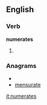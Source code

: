 
==English==

===Verb===
'''numerates'''

# {{third-person singular of|[[numerate]]}}

===Anagrams===
* {{alphagram|aeemnrstu}}
* [[mensurate#English|mensurate]]

[[it:numerates]]